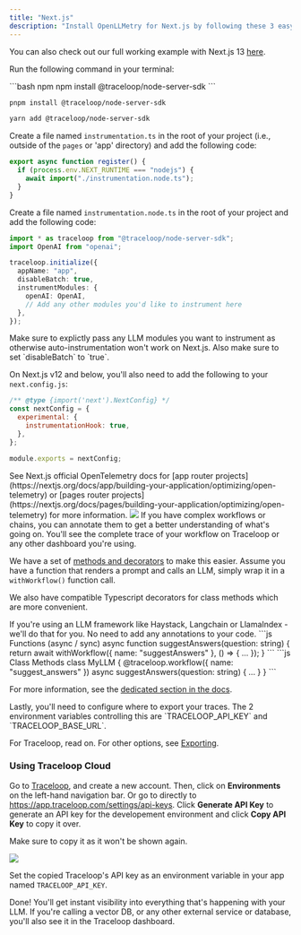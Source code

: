 ```yaml
---
title: "Next.js"
description: "Install OpenLLMetry for Next.js by following these 3 easy steps and get instant monitoring."
---
```


You can also check out our full working example with Next.js 13 [here](https://github.com/traceloop/openllmetry-nextjs-demo).

<Steps>
<Step title="Install the SDK">

Run the following command in your terminal:

<CodeGroup>
```bash npm
npm install @traceloop/node-server-sdk
```

```bash pnpm
pnpm install @traceloop/node-server-sdk
```

```bash yarn
yarn add @traceloop/node-server-sdk
```

</CodeGroup>

Create a file named `instrumentation.ts` in the root of your project (i.e., outside of the `pages` or 'app' directory) and add the following code:

```ts
export async function register() {
  if (process.env.NEXT_RUNTIME === "nodejs") {
    await import("./instrumentation.node.ts");
  }
}
```

Create a file named `instrumentation.node.ts` in the root of your project and add the following code:

```ts
import * as traceloop from "@traceloop/node-server-sdk";
import OpenAI from "openai";

traceloop.initialize({
  appName: "app",
  disableBatch: true,
  instrumentModules: {
    openAI: OpenAI,
    // Add any other modules you'd like to instrument here
  },
});
```

<Warning>
  Make sure to explictly pass any LLM modules you want to instrument as
  otherwise auto-instrumentation won't work on Next.js. Also make sure to set
  `disableBatch` to `true`.
</Warning>

On Next.js v12 and below, you'll also need to add the following to your `next.config.js`:

```js
/** @type {import('next').NextConfig} */
const nextConfig = {
  experimental: {
    instrumentationHook: true,
  },
};

module.exports = nextConfig;
```

<Tip>
  See Next.js official OpenTelemetry docs for [app router
  projects](https://nextjs.org/docs/app/building-your-application/optimizing/open-telemetry)
  or [pages router
  projects](https://nextjs.org/docs/pages/building-your-application/optimizing/open-telemetry)
  for more information.
</Tip>

</Step>
<Step title="Annotate your workflows">
<Frame>
  <img src="/img/workflow.png" />
</Frame>
If you have complex workflows or chains, you can annotate them to get a better understanding of what's going on.
You'll see the complete trace of your workflow on Traceloop or any other dashboard you're using.

We have a set of [methods and decorators](/openllmetry/tracing/annotations) to make this easier.
Assume you have a function that renders a prompt and calls an LLM, simply wrap it in a `withWorkflow()` function call.

We also have compatible Typescript decorators for class methods which are more convenient.

<Tip>
  If you're using an LLM framework like Haystack, Langchain or LlamaIndex -
  we'll do that for you. No need to add any annotations to your code.
</Tip>

<CodeGroup>
```js Functions (async / sync)
async function suggestAnswers(question: string) {
  return await withWorkflow({ name: "suggestAnswers" }, () => {
    ...
  });
}
```
```js Class Methods
class MyLLM {
  @traceloop.workflow({ name: "suggest_answers" })
  async suggestAnswers(question: string) {
    ...
  }
}
```
</CodeGroup>

For more information, see the [dedicated section in the docs](/openllmetry/tracing/annotations).

</Step>
<Step title="Configure trace exporting">
Lastly, you'll need to configure where to export your traces.
The 2 environment variables controlling this are `TRACELOOP_API_KEY` and `TRACELOOP_BASE_URL`.

For Traceloop, read on. For other options, see [Exporting](/openllmetry/integrations/introduction).

### Using Traceloop Cloud

Go to [Traceloop](https://app.traceloop.com), and create a new account.
Then, click on **Environments** on the left-hand navigation bar. Or go to directly to https://app.traceloop.com/settings/api-keys.
Click **Generate API Key** to generate an API key for the developement environment and click **Copy API Key** to copy it over.

<Warning>Make sure to copy it as it won't be shown again.</Warning>

<Frame>
  <img src="/img/apikey.png" />
</Frame>

Set the copied Traceloop's API key as an environment variable in your app named `TRACELOOP_API_KEY`.

Done! You'll get instant visibility into everything that's happening with your LLM.
If you're calling a vector DB, or any other external service or database, you'll also see it in the Traceloop dashboard.

</Step>
</Steps>
